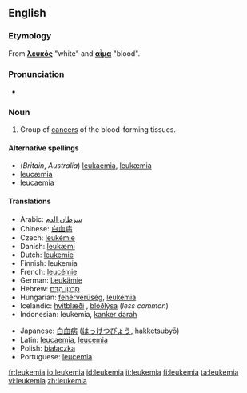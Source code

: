 ==English==

===Etymology===
From {{Gr.}} '''[[λευκός]]''' "white" and '''[[αἷμα]]''' "blood".

===Pronunciation===
*{{IPA|/luˈkimiə/}}

===Noun===
{{en-noun|-}}

# {{context|US|oncology|pathology}} Group of [[cancer]]s of the blood-forming tissues.

====Alternative spellings====
*(''Britain'', ''Australia'') [[leukaemia]], [[leukæmia]]
*[[leucæmia]]
*[[leucaemia]]

====Translations====
{{trans-top|cancer of blood forming tissue}}
*Arabic:  [[سرطان الدم]]
*Chinese: [[白血病]]
*Czech: [[leukémie]]
*Danish: [[leukæmi]] {{c}}
*Dutch: [[leukemie]]
*Finnish: leukemia
*French: [[leucémie]]
*German: [[Leukämie]]
*Hebrew: [[סרטן הדם|סַרְטַן הַדָּם]] {{m}}
*Hungarian: [[fehérvérűség]], [[leukémia]]
*Icelandic: [[hvítblæði]] {{n}}, [[blóðlýsa]] {{f}} (''less common'')
*Indonesian: leukemia, [[kanker darah]]
{{trans-mid}}
*Japanese: [[白血病]] ([[はっけつびょう]], hakketsubyō)
*Latin: [[leucaemia]], [[leucemia]]
*Polish: [[białaczka]] {{f}}
*Portuguese: [[leucemia]]
{{trans-bottom}}

[[fr:leukemia]]
[[io:leukemia]]
[[id:leukemia]]
[[it:leukemia]]
[[fi:leukemia]]
[[ta:leukemia]]
[[vi:leukemia]]
[[zh:leukemia]]